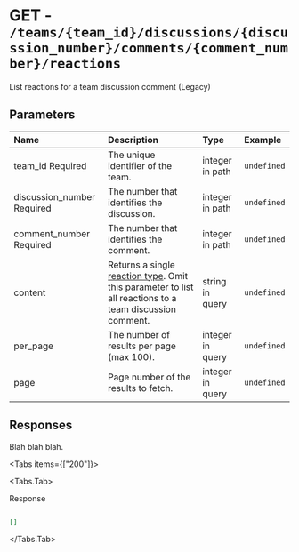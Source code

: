 
# GET - `/teams/{team_id}/discussions/{discussion_number}/comments/{comment_number}/reactions`

List reactions for a team discussion comment (Legacy)

## Parameters

| Name | Description | Type | Example |
| :---- | :---- | :---- | :---- |
| team_id <span class="bg-blue-100 text-blue-800 text-xs font-medium me-2 px-2.5 py-0.5 rounded dark:bg-blue-900 dark:text-blue-300">Required</span> | The unique identifier of the team. | integer in path | `undefined` |
| discussion_number <span class="bg-blue-100 text-blue-800 text-xs font-medium me-2 px-2.5 py-0.5 rounded dark:bg-blue-900 dark:text-blue-300">Required</span> | The number that identifies the discussion. | integer in path | `undefined` |
| comment_number <span class="bg-blue-100 text-blue-800 text-xs font-medium me-2 px-2.5 py-0.5 rounded dark:bg-blue-900 dark:text-blue-300">Required</span> | The number that identifies the comment. | integer in path | `undefined` |
| content  | Returns a single [reaction type](https://docs.github.com/rest/reference/reactions#reaction-types). Omit this parameter to list all reactions to a team discussion comment. | string in query | `undefined` |
| per_page  | The number of results per page (max 100). | integer in query | `undefined` |
| page  | Page number of the results to fetch. | integer in query | `undefined` |

## Responses

Blah blah blah.

<Tabs items={["200"]}>

<Tabs.Tab>

Response

```json

[]

```

</Tabs.Tab>

</Tabs>